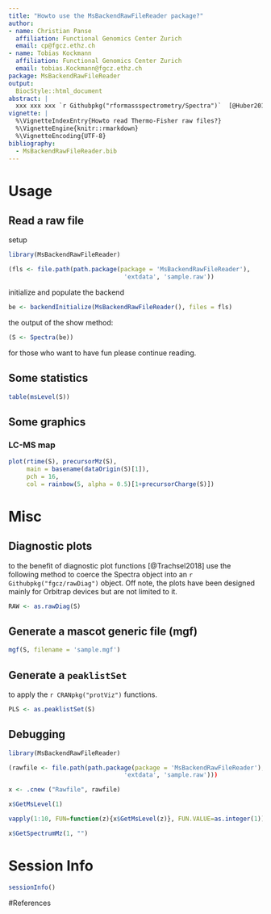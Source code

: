 ```yaml
---
title: "Howto use the MsBackendRawFileReader package?"
author:
- name: Christian Panse
  affiliation: Functional Genomics Center Zurich
  email: cp@fgcz.ethz.ch
- name: Tobias Kockmann
  affiliation: Functional Genomics Center Zurich
  email: tobias.Kockmann@fgcz.ethz.ch
package: MsBackendRawFileReader
output:
  BiocStyle::html_document
abstract: |
  xxx xxx xxx `r Githubpkg("rformassspectrometry/Spectra")`  [@Huber2015, @Trachsel2018]
vignette: |
  %\VignetteIndexEntry{Howto read Thermo-Fisher raw files?}
  %\VignetteEngine{knitr::rmarkdown}
  %\VignetteEncoding{UTF-8}
bibliography:
  - MsBackendRawFileReader.bib
---
```


# Usage

## Read a raw file

setup
```r
library(MsBackendRawFileReader)

(fls <- file.path(path.package(package = 'MsBackendRawFileReader'),
                                'extdata', 'sample.raw'))

```

initialize and populate the backend
```r
be <- backendInitialize(MsBackendRawFileReader(), files = fls)
```

the output of the show method:
```r
(S <- Spectra(be))
```

for those who want to have fun please continue reading.

## Some statistics

```r
table(msLevel(S))
```

## Some graphics


### LC-MS map
```r
plot(rtime(S), precursorMz(S),
     main = basename(dataOrigin(S)[1]),
     pch = 16,
     col = rainbow(5, alpha = 0.5)[1+precursorCharge(S)])
```



# Misc


## Diagnostic plots

to the benefit of diagnostic plot functions [@Trachsel2018] use the following
method to coerce the Spectra object into an `r Githubpkg("fgcz/rawDiag")`
object.
Off note, the plots have been designed mainly for Orbitrap devices but are not
limited to it.

```r
RAW <- as.rawDiag(S)
```

## Generate a mascot generic file (mgf)

```r
mgf(S, filename = 'sample.mgf')
```


## Generate a `peaklistSet`

to apply the `r CRANpkg("protViz")` functions.

```r
PLS <- as.peaklistSet(S) 
```

## Debugging

```r
library(MsBackendRawFileReader)

(rawfile <- file.path(path.package(package = 'MsBackendRawFileReader'),
                                'extdata', 'sample.raw')))

x <- .cnew ("Rawfile", rawfile)

x$GetMsLevel(1)

vapply(1:10, FUN=function(z){x$GetMsLevel(z)}, FUN.VALUE=as.integer(1))

x$GetSpectrumMz(1, "")
```

# Session Info

```r
sessionInfo()
```

#References


